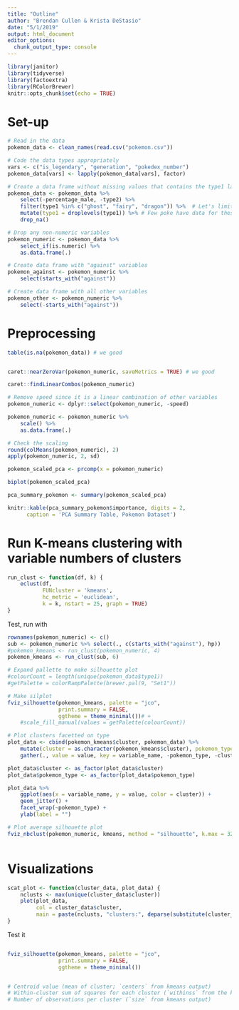 ```yaml
---
title: "Outline"
author: "Brendan Cullen & Krista DeStasio"
date: "5/1/2019"
output: html_document
editor_options: 
  chunk_output_type: console
---
```


```r
library(janitor) 
library(tidyverse)
library(factoextra)
library(RColorBrewer)
knitr::opts_chunk$set(echo = TRUE)
```

# Set-up
```r
# Read in the data
pokemon_data <- clean_names(read.csv("pokemon.csv"))

# Code the data types appropriately
vars <- c("is_legendary", "generation", "pokedex_number") 
pokemon_data[vars] <- lapply(pokemon_data[vars], factor) 

# Create a data frame without missing values that contains the type1 labels
pokemon_data <- pokemon_data %>% 
    select(-percentage_male, -type2) %>%  
    filter(type1 %in% c("ghost", "fairy", "dragon")) %>%  # Let's limit this to a few pokemon
    mutate(type1 = droplevels(type1)) %>% # Few poke have data for these
    drop_na() 

# Drop any non-numeric variables
pokemon_numeric <- pokemon_data %>% 
    select_if(is.numeric) %>%  
    as.data.frame(.)

# Create data frame with "against" variables 
pokemon_against <- pokemon_numeric %>% 
    select(starts_with("against"))

# Create data frame with all other variables
pokemon_other <- pokemon_numeric %>% 
    select(-starts_with("against"))
```

# Preprocessing
```r
table(is.na(pokemon_data)) # we good
```


```r

```


```r
caret::nearZeroVar(pokemon_numeric, saveMetrics = TRUE) # we good
```


```r
caret::findLinearCombos(pokemon_numeric) 

# Remove speed since it is a linear combination of other variables
pokemon_numeric <- dplyr::select(pokemon_numeric, -speed)
```


```r
pokemon_numeric <- pokemon_numeric %>% 
    scale() %>% 
    as.data.frame(.)

# Check the scaling
round(colMeans(pokemon_numeric), 2)
apply(pokemon_numeric, 2, sd)
```

```r
pokemon_scaled_pca <- prcomp(x = pokemon_numeric)

biplot(pokemon_scaled_pca)

pca_summary_pokemon <- summary(pokemon_scaled_pca)

knitr::kable(pca_summary_pokemon$importance, digits = 2, 
      caption = 'PCA Summary Table, Pokemon Dataset')
```


# Run K-means clustering with variable numbers of clusters

```r
run_clust <- function(df, k) {
    eclust(df,
           FUNcluster = 'kmeans',
           hc_metric = 'euclidean',
           k = k, nstart = 25, graph = TRUE)
}
```

Test, run with 
```r
rownames(pokemon_numeric) <- c()
sub <- pokemon_numeric %>% select(., c(starts_with("against"), hp))
#pokemon_kmeans <- run_clust(pokemon_numeric, 4)
pokemon_kmeans <- run_clust(sub, 6)

# Expand pallette to make silhouette plot
#colourCount = length(unique(pokemon_data$type1))
#getPalette = colorRampPalette(brewer.pal(9, "Set1"))

# Make silplot
fviz_silhouette(pokemon_kmeans, palette = "jco", 
                print.summary = FALSE, 
                ggtheme = theme_minimal())# +
    #scale_fill_manual(values = getPalette(colourCount))

# Plot clusters facetted on type
plot_data <- cbind(pokemon_kmeans$cluster, pokemon_data) %>%  
    mutate(cluster = as.character(pokemon_kmeans$cluster), pokemon_type = as.character(type1)) %>% 
    gather(., value = value, key = variable_name, -pokemon_type, -cluster) 

plot_data$cluster <- as_factor(plot_data$cluster)
plot_data$pokemon_type <- as_factor(plot_data$pokemon_type)

plot_data %>% 
    ggplot(aes(x = variable_name, y = value, color = cluster)) +
    geom_jitter() + 
    facet_wrap(~pokemon_type) +
    ylab(label = "")

# Plot average silhouette plot
fviz_nbclust(pokemon_numeric, kmeans, method = "silhouette", k.max = 32) + theme_classic()
```

```r

```

# Visualizations

```r
scat_plot <- function(cluster_data, plot_data) {
    nclusts <- max(unique(cluster_data$cluster))
    plot(plot_data, 
         col = cluster_data$cluster, 
         main = paste(nclusts, "clusters:", deparse(substitute(cluster_data))))
}
```

Test it
```r

```


```r
fviz_silhouette(pokemon_kmeans, palette = "jco", 
                print.summary = FALSE, 
                ggtheme = theme_minimal())
```


```r

```


```r
# Centroid value (mean of cluster; `centers` from kmeans output)
# Within-cluster sum of squares for each cluster (`withinss` from the kmeans output)
# Number of observations per cluster (`size` from kmeans output)

```

